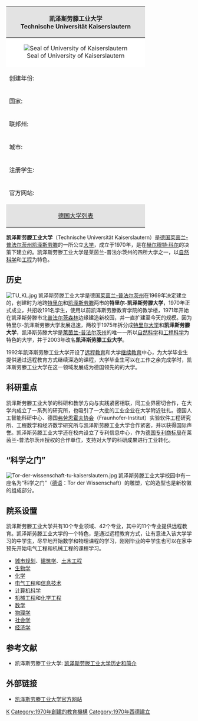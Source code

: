 {| class="infobox" style="font-size: 90%; width: 23em; text-align: left"
|-
! colspan="2" style="background:#e3e3e3; text-align: center" | 凯泽斯劳滕工业大学<br />Technische Universität Kaiserslautern
|-
! colspan="2" style="background:#ffffff; text-align: center" |[[File:University_of_Kaiserslautern_seal.gif|Seal of University of Kaiserslautern]]
|- style="background: #ffffff;"
| 创建年份: || 1970年
|- style="background: #ffffff;"
| 国家: || {{Flagicon|Germany}}[[德国|德国]]
|- style="background: #ffffff;"
| 联邦州: || [[File:Flag_of_Rhineland-Palatinate.svg|25px]][[莱茵兰-普法尔茨州|莱茵兰-普法尔茨州]]
|- style="background: #ffffff;"
| 城市: || [[凯泽斯劳滕|凯泽斯劳滕]]
|- style="background: #ffffff;"
| 注册学生: || 10142人（2006年冬季学期）
|- style="background: #ffffff;"
| 官方网站: || [http://www.uni-kl.de/ www.uni-kl.de]{{Wayback|url=http://www.uni-kl.de/ |date=20070701021206 }}
|-
! colspan="2" style="background:#e3e3e3; text-align: center" | [[德国大学列表|德国大学列表]]
|}

'''凯泽斯劳滕工业大学'''（Technische Universität Kaiserslautern）是[[德国|德国]][[莱茵兰-普法尔茨州|莱茵兰-普法尔茨州]][[凯泽斯劳滕|凯泽斯劳滕]]的一所公立[[大学|大学]]，成立于1970年，是在[[赫尔穆特·科尔|赫尔穆特·科尔]]的决策下建立的。凯泽斯劳滕工业大学是莱茵兰-普法尔茨州的四所大学之一，以[[自然科学|自然科学]]和[[工程|工程]]为特色。

== 历史 ==
[[File:TU_KL.jpg|thumb]]
凯泽斯劳滕工业大学是德国[[莱茵兰-普法尔茨州|莱茵兰-普法尔茨州]]在1969年决定建立的，创建时为地跨[[特里尔|特里尔]]和[[凯泽斯劳滕|凯泽斯劳滕]]两市的'''特里尔-凯泽斯劳滕大学'''，1970年正式成立，共招收191名学生，使用以前凯泽斯劳滕教育学院的教学楼，1971年开始在凯泽斯劳滕市北[[普法尔茨森林|普法尔茨森林]]边缘建造新校园，并一直扩建至今天的规模。因为特里尔-凯泽斯劳滕大学发展迅速，两校于1975年拆分成[[特里尔大学|特里尔大学]]和'''凯泽斯劳滕大学'''，凯泽斯劳滕大学是[[莱茵兰-普法尔茨|莱茵兰-普法尔茨州]]的唯一一所以[[自然科学|自然科学]]和[[工程科学|工程科学]]为特色的大学，并于2003年改名'''凯泽斯劳滕工业大学'''。

1992年凯泽斯劳滕工业大学开设了[[远程教育|远程教育]]和大学[[继续教育|继续教育]]中心，为大学毕业生提供通过远程教育方式继续深造的课程，大学毕业生可以在工作之余完成学时，凯泽斯劳滕工业大学在这一领域发展成为德国领先的的大学。

== 科研重点 ==
凯泽斯劳滕工业大学的科研和教学方向与实践紧密相联，同工业界密切合作，在大学内成立了一系列的研究所，也吸引了一大批的工业企业在大学附近驻扎。德国人工智能科研中心、德国[[弗劳恩霍夫协会|弗劳恩霍夫协会]]（Fraunhofer-Institut）实验软件工程研究所、工程数学和经济数学研究所与凯泽斯劳滕工业大学合作紧密，并以获得国际声誉。凯泽斯劳滕工业大学还在校内设立了专利信息中心，作为[[德国专利商标局|德国专利商标局]]在莱茵兰-普法尔茨州授权的合作单位，支持对大学的科研成果进行工业转化。

== “科学之门” ==
[[File:Tor-der-wissenschaft-tu-kaiserslautern.jpg|thumb]]
凯泽斯劳滕工业大学校园中有一座名为“科学之门”（[[德语|德语]]：Tor der Wissenschaft）的雕塑，它的造型也是新校徽的组成部分。

== 院系设置 ==
凯泽斯劳滕工业大学共有10个专业领域、42个专业，其中的11个专业提供远程教育。凯泽斯劳滕工业大学的一个特色，是通过远程教育方式，让有意进入该大学学习的中学生，尽早地开始数学和物理课程的学习，刚刚毕业的中学生也可以在家中预先开始电气工程和机械工程的课程学习。
* [[城市规划|城市规划]]、[[建筑学|建筑学]]、[[土木工程|土木工程]]
* [[生物学|生物学]]
* [[化学|化学]]
* [[电气工程|电气工程]]和[[信息技术|信息技术]]
* [[计算机科学|计算机科学]]
* [[机械工程|机械工程]]和[[化学工程|化学工程]]
* [[数学|数学]]
* [[物理学|物理学]]
* [[社会学|社会学]]
* [[经济学|经济学]]

== 参考文献 ==
<div class="references-small">
* 凯泽斯劳滕工业大学: [https://web.archive.org/web/20070704141341/http://www.uni-kl.de/wcms/305.html 凯泽斯劳滕工业大学历史和简介]
</div>

== 外部链接 ==
* [http://www.tu-kaiserslautern.de/ 凯泽斯劳滕工业大学官方网站]{{Wayback|url=http://www.tu-kaiserslautern.de/ |date=20070929091026 }}
{{德国大学}}
{{Authority control}}
[[Category:德国大学|K]]
[[Category:1970年創建的教育機構|Category:1970年創建的教育機構]]
[[Category:1970年西德建立|Category:1970年西德建立]]